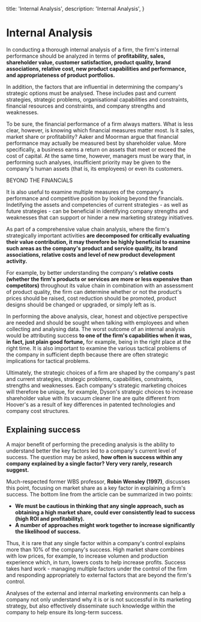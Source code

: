   title: 'Internal Analysis',
  description: 'Internal Analysis',
}

# Internal Analysis

In conducting a thorough internal analysis of a firm, the firm's internal performance should be analyzed in terms of **profitability, sales, shareholder value, customer satisfaction, product quality, brand associations, relative cost, new product capabilities and performance, and appropriateness of product portfolios.**

In addition, the factors that are influential in determining the company's strategic options must be analysed. These includes past and current strategies, strategic problems, organisational capabilities and constraints, financial resources and constraints, and company strengths and weaknesses.

<Note>
To be sure, the financial performance of a firm always matters. What is less clear, however, is knowing which financial measures matter most. Is it sales, market share or profitability? Aaker and Moorman argue that financial performance may actually be measured best by shareholder value. More specifically, a business earns a return on assets that meet or exceed the cost of capital. At the same time, however, managers must be wary that, in performing such analyses, insufficient priority may be given to the company's human assets (that is, its employees) or even its customers.

</Note>

BEYOND THE FINANCIALS

It is also useful to examine multiple measures of the company's performance and competitive position by looking beyond the financials. Indetifying the assets and competencies of current strategies - as well as future strategies - can be beneficial in identifying company strengths and weaknesses that can support or hinder a new marketing strategy initiatives.

As part of a comprehensive value chain analysis, where the firm's strategically important activities **are decomposed for critically evaluating their value contribution, it may therefore be highly beneficial to examine such areas as the company's product and service quality, its brand associations, relative costs and level of new product development activity.**

For example, by better understanding the company's **relative costs (whether the firm's products or services are more or less expensive than competitors)** throughout its value chain in combination with an assessment of product quality, the firm can determine whether or not the product's prices should be raised, cost reduction should be promoted, product designs should be changed or upgraded, or simply left as is.

In performing the above analysis, clear, honest and objective perspective are needed and should be sought when talking with employees and when collecting and analysing data. The worst outcome of an internal analysis would be attributing success **to one of the firm's capabilities when it was, in fact, just plain good fortune,** for example, being in the right place at the right time. It is also important to examine the various tactical problems of the company in sufficient depth because there are often strategic implications for tactical problems.

<Note>
  Ultimately, the strategic choices of a firm are shaped by the company's past
  and current strategies, strategic problems, capabilities, constraints,
  strengths and weaknesses. Each company's strategic marketing choices will
  therefore be unique, for example, Dyson's strategic choices to increase
  shareholder value with its vacuum cleaner line are quite different from
  Hoover's as a result of key differences in patented technologies and company
  cost structures.
</Note>

## Explaining success

A major benefit of performing the preceding analysis is the ability to understand better the key factors led to a company's current level of success.
The question may be asked, **how often is success within any company explained by a single factor? Very very rarely, research suggest.**

Much-respected former WBS professor, **Robin Wensley (1997)**, discusses this point, focusing on market share as a key factor in explaining a firm's success. The bottom line from the article can be summarized in two points:

- **We must be cautious in thinking that any single approach, such as obtaining a high market share, could ever consistently lead to success (high ROI and profitability).**
- **A number of approaches might work together to increase significantly the likelihood of success.**

Thus, it is rare that any single factor within a company's control explains more than 10% of the company's success. High market share combines with low prices, for example, to increase volumen and production experience which, in turn, lowers costs to help increase profits. Success takes hard work - managing multiple factors under the control of the firm and responding appropriately to external factors that are beyond the firm's control.

<Note>
  Analyses of the external and internal marketing environments can help a
  company not only understand why it is or is not successful in its marketing
  strategy, but also effectively disseminate such knowledge within the company
  to help ensure its long-term success.
</Note>
